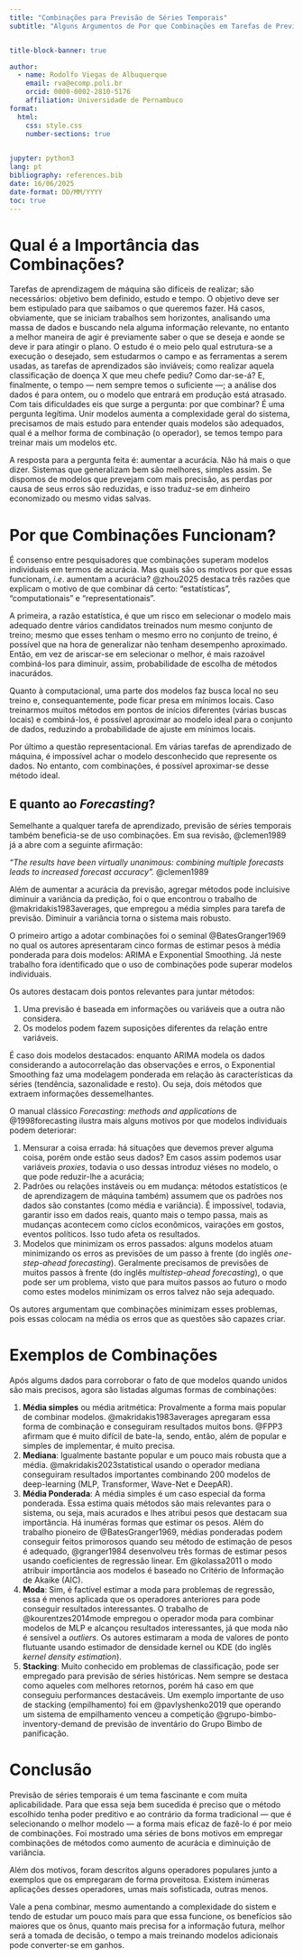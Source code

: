 ```yaml
---
title: "Combinações para Previsão de Séries Temporais"
subtitle: "Alguns Argumentos de Por que Combinações em Tarefas de Previsão de Séries Temporais Funcionam e Exemplos de Aplicações que usam Operadores de Combinação"


title-block-banner: true

author: 
  - name: Rodolfo Viegas de Albuquerque
    email: rva@ecomp.poli.br
    orcid: 0000-0002-2810-5176
    affiliation: Universidade de Pernambuco
format: 
  html:
    css: style.css
    number-sections: true
    

jupyter: python3
lang: pt
bibliography: references.bib
date: 16/06/2025
date-format: DD/MM/YYYY
toc: true
---
```


# Qual é a Importância das Combinações?

Tarefas de aprendizagem de máquina são difíceis de realizar; são necessários: objetivo bem definido, estudo e tempo. O objetivo deve ser bem estipulado para que saibamos o que queremos fazer. Há casos, obviamente, que se iniciam trabalhos sem horizontes, analisando uma massa de dados e buscando nela alguma informação relevante, no entanto a melhor maneira de agir é previamente saber o que se deseja e aonde se deve ir para atingir o plano. O estudo é o meio pelo qual estrutura-se a execução o desejado, sem estudarmos o campo e as ferramentas a serem usadas, as tarefas de aprendizados são inviáveis; como realizar aquela classificação de doença X que meu chefe pediu? Como dar-se-á? E, finalmente, o tempo --- nem sempre temos o suficiente ---; a análise dos dados é para ontem, ou o modelo que entrará em produção está atrasado. Com tais dificuldades eis que surge a pergunta: por que combinar? É uma pergunta legítima. Unir modelos aumenta a complexidade geral do sistema, precisamos de mais estudo para entender quais modelos são adequados, qual é a melhor forma de combinação (o operador), se temos tempo para treinar mais um modelos etc.

A resposta para a pergunta feita é: aumentar a acurácia. Não há mais o que dizer. Sistemas que generalizam bem são melhores, simples assim. Se dispomos de modelos que prevejam com mais precisão, as perdas por causa de seus erros são reduzidas, e isso traduz-se em dinheiro economizado ou mesmo vidas salvas.


# Por que Combinações Funcionam?

É consenso entre pesquisadores que combinações superam modelos individuais em termos de acurácia. Mas quais são os motivos por que essas funcionam, *i.e*. aumentam a acurácia? @zhou2025 destaca três razões que explicam o motivo de que combinar dá certo: "estatísticas", "computationais" e "representationais".

A primeira, a razão estatística, é que um risco em selecionar o modelo mais adequado dentre vários candidatos treinados num mesmo conjunto de treino; mesmo que esses tenham o mesmo erro no conjunto de treino, é possível que na hora de generalizar não tenham desempenho aproximado. Então, em vez de ariscar-se em selecionar o melhor, é mais razoável combiná-los para diminuir, assim, probabilidade de escolha de métodos inacurádos.

Quanto à computacional, uma parte dos modelos faz busca local no seu treino e, consequantemente, pode ficar presa em mínimos locais. Caso treinarmos muitos métodos em pontos de inícios diferentes (várias buscas locais) e combiná-los, é possível aproximar ao modelo ideal para o conjunto de dados, reduzindo a probabilidade de ajuste em mínimos locais.

Por último a questão representacional. Em várias tarefas de aprendizado de máquina, é impossível achar o modelo desconhecido que represente os dados. No entanto, com combinações, é possível aproximar-se desse método ideal.

## E quanto ao *Forecasting*?

Semelhante a qualquer tarefa de aprendizado, previsão de séries temporais também beneficia-se de uso combinações. Em sua revisão, @clemen1989 já a abre com a seguinte afirmação:

::: {.callout-tip title="Quote" icon=false}
*"The results have been virtually unanimous: combining multiple forecasts leads to increased forecast accuracy".* @clemen1989
:::

Além de aumentar a acurácia da previsão, agregar métodos pode incluisive diminuir a variância da predição, foi o que encontrou o trabalho de @makridakis1983averages, que empregou a média simples para tarefa de previsão. Diminuir a variância torna o sistema mais robusto.

O primeiro artigo a adotar combinações foi o seminal @BatesGranger1969 no qual os autores apresentaram cinco formas de estimar pesos à média ponderada para dois modelos: ARIMA e Exponential Smoothing. Já neste trabalho fora identificado que o uso de combinações pode superar modelos individuais. 

Os autores destacam dois pontos relevantes para juntar métodos:

1. Uma previsão é baseada em informações ou variáveis que a outra não considera.
2. Os modelos podem fazem suposições diferentes da relação entre variáveis.

É caso dois modelos destacados: enquanto ARIMA modela os dados considerando a autocorrelação das observações e erros, o Exponential Smoothing faz uma modelagem ponderada em relação às características da séries (tendência, sazonalidade e resto). Ou seja, dois métodos que extraem informações dessemelhantes.

O manual clássico *Forecasting: methods and applications* de @1998forecasting ilustra mais alguns motivos por que modelos individuais podem deteriorar:

1. Mensurar a coisa errada: há situações que devemos prever alguma coisa, porém onde estão seus dados? Em casos assim podemos usar variáveis *proxies*, todavia o uso dessas introduz viéses no modelo, o que pode reduzir-lhe a acurácia;
2. Padrões ou relações instáveis ​​ou em mudança: métodos estatísticos (e de aprendizagem de máquina também) assumem que os padrões nos dados são constantes (como média e variância). É impossível, todavia, garantir isso em dados reais, quanto mais o tempo passa, mais as mudanças acontecem como cíclos econômicos, vairações em gostos, eventos políticos. Isso tudo afeta os resultados.
3. Modelos que minimizam os erros passados: alguns modelos atuam minimizando os erros as previsões de um passo à frente (do inglês *one-step-ahead forecasting*). Geralmente precisamos de previsões de muitos passos à frente (do inglês *multistep-ahead forecasting*), o que pode ser um problema, visto que para muitos passos ao futuro o modo como estes modelos minimizam os erros talvez não seja adequado.

Os autores argumentam que combinações minimizam esses problemas, pois essas colocam na média os erros que as questões são capazes criar.

# Exemplos de Combinações

Após algums dados para corroborar o fato de que modelos quando unidos são mais precisos, agora são listadas algumas formas de combinações:

1. **Média simples** ou média aritmética: Provalmente a forma mais popular de combinar modelos. @makridakis1983averages apregaram essa forma de combinação e conseguiram resultados muitos bons. @FPP3 afirmam que é muito difícil de bate-la, sendo, então, além de popular e simples de implementar, é muito precisa.
2. **Mediana**: Igualmente bastante popular e um pouco mais robusta que a média. @makridakis2023statistical usando o operador mediana conseguiram resultados importantes combinando 200 modelos de deep-learning (MLP, Transformer, Wave-Net e DeepAR).
3. **Média Ponderada**: A média simples é um caso especial da forma ponderada. Essa estima quais métodos são mais relevantes para o sistema, ou seja, mais acurados e lhes atribui pesos que destacam sua importância. Há inuméras formas que estimar os pesos. Além do trabalho pioneiro de @BatesGranger1969, médias ponderadas podem conseguir feitos primorosos quando seu método de estimação de pesos é adequado, @granger1984 desenvolveu três formas de estimar pesos usando coeficientes de regressão linear. Em @kolassa2011 o modo atribuir importância aos modelos é baseado no Critério de Informação de Akaike (AIC).
4. **Moda**: Sim, é factível estimar a moda para problemas de regressão, essa é menos aplicada que os operadores anteriores para pode conseguir resultados interessantes. O trabalho de @kourentzes2014mode empregou o operador moda para combinar modelos de MLP e alcançou resultados interessantes, já que moda não é sensível a *outliers*. Os autores estimaram a moda de valores de ponto flutuante usando estimador de densidade kernel ou KDE (do inglês *kernel density estimation*).
5. **Stacking**: Muito conhecido em problemas de classificação, pode ser empregado para previsão de séries históricas. Nem sempre se destaca como aqueles com melhores retornos, porém há caso em que conseguiu performances destacáveis. Um exemplo importante de uso de stacking (empilhamento) foi em @pavlyshenko2019 que operando um sistema de empilhamento venceu a competição @grupo-bimbo-inventory-demand de previsão de inventário do Grupo Bimbo de panificação.

# Conclusão

Previsão de séries temporais é um tema fascinante e com muita aplicabilidade. Para que essa seja bem sucedida é preciso que o método escolhido tenha poder preditivo e ao contrário da forma tradicional --- que é selecionando o melhor modelo --- a forma mais eficaz de fazê-lo é por meio de combinações. Foi mostrado uma séries de bons motivos em empregar combinações de métodos como aumento de acurácia e diminuição de variância.

Além dos motivos, foram descritos alguns operadores populares junto a exemplos que os empregaram de forma proveitosa. Existem inúmeras aplicações desses operadores, umas mais sofisticada, outras menos.

Vale a pena combinar, mesmo aumentando a complexidade do sistem e tendo de estudar um pouco mais para que essa funcione, os benefícios são maiores que os ônus, quanto mais precisa for a informação futura, melhor será a tomada de decisão, o tempo a mais treinando modelos adicionais pode converter-se em ganhos.